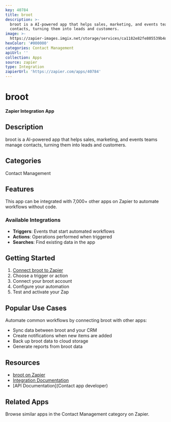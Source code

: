 ```yaml
---
key: 40784
title: broot
description: >-
  broot is a AI-powered app that helps sales, marketing, and events teams manage
  contacts, turning them into leads and customers.
image: >-
  https://zapier-images.imgix.net/storage/services/ca1182e82fe805539b4d4d5e122f9942.png?auto=format%2Ccompress&ixlib=python-3.0.0&q=50
hexColor: '#000000'
categories: Contact Management
apiUrl: ''
collection: Apps
source: zapier
type: Integration
zapierUrl: 'https://zapier.com/apps/40784'
---
```

# broot

**Zapier Integration App**

## Description

broot is a AI-powered app that helps sales, marketing, and events teams manage contacts, turning them into leads and customers.

## Categories

Contact Management

## Features

This app can be integrated with 7,000+ other apps on Zapier to automate workflows without code.

### Available Integrations

- **Triggers**: Events that start automated workflows
- **Actions**: Operations performed when triggered
- **Searches**: Find existing data in the app

## Getting Started

1. [Connect broot to Zapier](https://zapier.com/apps/40784)
2. Choose a trigger or action
3. Connect your broot account
4. Configure your automation
5. Test and activate your Zap

## Popular Use Cases

Automate common workflows by connecting broot with other apps:

- Sync data between broot and your CRM
- Create notifications when new items are added
- Back up broot data to cloud storage
- Generate reports from broot data

## Resources

- [broot on Zapier](https://zapier.com/apps/40784)
- [Integration Documentation](https://zapier.com/apps/40784/integrations)
- [API Documentation](Contact app developer)

## Related Apps

Browse similar apps in the Contact Management category on Zapier.

